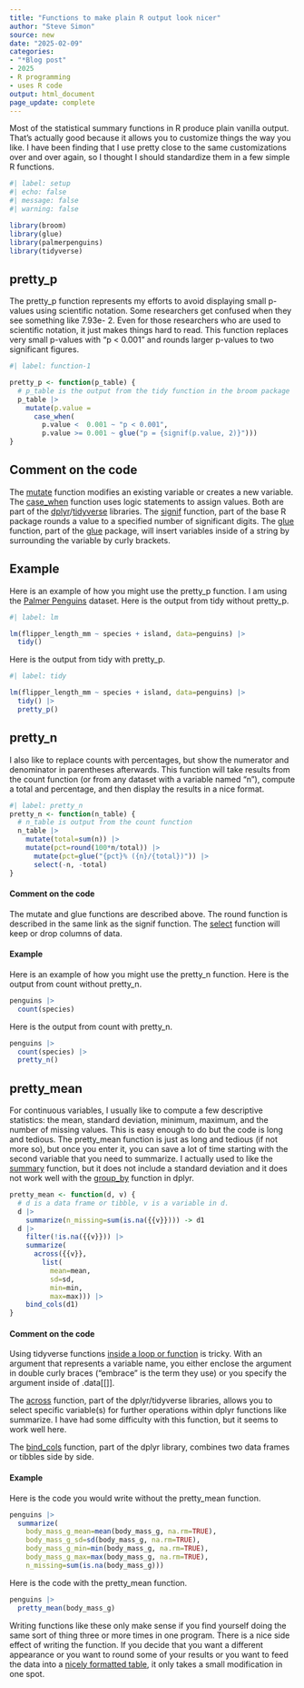 ```yaml
---
title: "Functions to make plain R output look nicer"
author: "Steve Simon"
source: new
date: "2025-02-09"
categories:
- "*Blog post"
- 2025
- R programming
- uses R code
output: html_document
page_update: complete
---
```


Most of the statistical summary functions in R produce plain vanilla output. That's actually good because it allows you to customize things the way you like. I have been finding that I use pretty close to the same customizations over and over again, so I thought I should standardize them in a few simple R functions.

<!---more--->

```r
#| label: setup
#| echo: false
#| message: false
#| warning: false

library(broom)
library(glue)
library(palmerpenguins)
library(tidyverse)
```

## pretty_p

The pretty_p function represents my efforts to avoid displaying small p-values using scientific notation. Some researchers get confused when they see something like 7.93e- 2. Even for those researchers who are used to scientific notation, it just makes things hard to read. This function replaces very small p-values with "p < 0.001" and rounds larger p-values to two significant figures.

```r
#| label: function-1

pretty_p <- function(p_table) {
  # p_table is the output from the tidy function in the broom package
  p_table |>
    mutate(p.value =
      case_when(
        p.value <  0.001 ~ "p < 0.001",
        p.value >= 0.001 ~ glue("p = {signif(p.value, 2)}")))
}
```

## Comment on the code

The [mutate][ref01] function modifies an existing variable or creates a new variable. The [case_when][ref02] function uses logic statements to assign values. Both are part of the [dplyr][ref03]/[tidyverse][ref04] libraries. The [signif][ref05] function, part of the base R package rounds a value to a specified number of significant digits. The [glue][ref06] function, part of the [glue][ref07] package, will insert variables inside of a string by surrounding the variable by curly brackets.

[ref01]: https://dplyr.tidyverse.org/reference/mutate.html
[ref02]: https://dplyr.tidyverse.org/reference/case_when.html
[ref03]: https://dplyr.tidyverse.org/
[ref04]: https://www.tidyverse.org/
[ref05]: https://stat.ethz.ch/R-manual/R-devel/library/base/html/Round.html
[ref06]: https://glue.tidyverse.org/
[ref07]: https://glue.tidyverse.org/articles/glue.html

## Example

Here is an example of how you might use the pretty_p function. I am using the [Palmer Penguins][ref08] dataset. Here is the output from tidy without pretty_p.

[ref08]: https://allisonhorst.github.io/palmerpenguins/

```r
#| label: lm

lm(flipper_length_mm ~ species + island, data=penguins) |>
  tidy()
```

Here is the output from tidy with pretty_p.

```r
#| label: tidy

lm(flipper_length_mm ~ species + island, data=penguins) |>
  tidy() |>
  pretty_p()
```

## pretty_n 

I also like to replace counts with percentages, but show the numerator and denominator in parentheses afterwards. This function will take results from the count function (or from any dataset with a variable named "n"), compute a total and percentage, and then display the results in a nice format.

```r
#| label: pretty_n
pretty_n <- function(n_table) {
  # n_table is output from the count function
  n_table |>
  	mutate(total=sum(n)) |>
  	mutate(pct=round(100*n/total)) |>
	  mutate(pct=glue("{pct}% ({n}/{total})")) |>
	  select(-n, -total)
}
```

#### Comment on the code

The mutate and glue functions are described above. The round function is described in the same link as the signif function. The [select][ref09] function will keep or drop columns of data.

[ref09]: https://dplyr.tidyverse.org/reference/select.html

#### Example

Here is an example of how you might use the pretty_n function. Here is the output from count without pretty_n.

```r
penguins |>
  count(species)
```

Here is the output from count with pretty_n.

```r
penguins |>
  count(species) |>
  pretty_n()
```

## pretty_mean

For continuous variables, I usually like to compute a few descriptive statistics: the mean, standard deviation, minimum, maximum, and the number of missing values. This is easy enough to do but the code is long and tedious. The pretty_mean function is just as long and tedious (if not more so), but once you enter it, you can save a lot of time starting with the second variable that you need to summarize. I actually used to like the [summary][ref10] function, but it does not include a standard deviation and it does not work well with the [group_by][ref11] function in dplyr.

[ref10]: https://stat.ethz.ch/R-manual/R-devel/library/base/html/summary.html
[ref11]: https://dplyr.tidyverse.org/reference/group_by.html

```r
pretty_mean <- function(d, v) {
  # d is a data frame or tibble, v is a variable in d.
  d |>
    summarize(n_missing=sum(is.na({{v}}))) -> d1
  d |>
    filter(!is.na({{v}})) |>
    summarize(
      across({{v}}, 
        list(
          mean=mean, 
          sd=sd,
          min=min,
          max=max))) |>
    bind_cols(d1)
}
```

#### Comment on the code

Using tidyverse functions [inside a loop or function][ref12] is tricky. With an argument that represents a variable name, you either enclose the argument in double curly braces ("embrace" is the term they use) or you specify the argument inside of .data[[]].

The [across][ref13] function, part of the dplyr/tidyverse libraries, allows you to select specific variable(s) for further operations within dplyr functions like summarize. I have had some difficulty with this function, but it seems to work well here.

The [bind_cols][ref14] function, part of the dplyr library, combines two data frames or tibbles side by side. 

[ref12]: https://dplyr.tidyverse.org/articles/programming.html
[ref13]: https://dplyr.tidyverse.org/reference/across.html
[ref14]: https://dplyr.tidyverse.org/reference/bind_cols.html

#### Example

Here is the code you would write without the pretty_mean function.

```r
penguins |>
  summarize(
    body_mass_g_mean=mean(body_mass_g, na.rm=TRUE),
    body_mass_g_sd=sd(body_mass_g, na.rm=TRUE),
    body_mass_g_min=min(body_mass_g, na.rm=TRUE),
    body_mass_g_max=max(body_mass_g, na.rm=TRUE),
    n_missing=sum(is.na(body_mass_g)))
```

Here is the code with the pretty_mean function.

```r
penguins |>
  pretty_mean(body_mass_g)
```

Writing functions like these only make sense if you find yourself doing the same sort of thing three or more times in one program. There is a nice side effect of writing the function. If you decide that you want a different appearance or you want to round some of your results or you want to feed the data into a [nicely formatted table][ref15], it only takes a small modification in one spot.

[ref15]: https://cran.r-project.org/web/packages/insight/vignettes/display.html